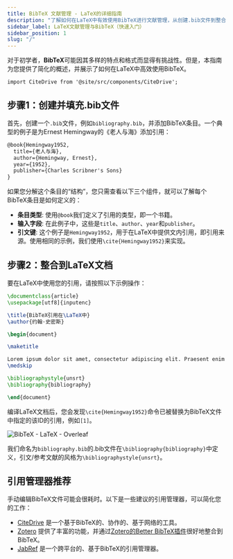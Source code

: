 ```yaml
---
title: BibTeX 文献管理 - LaTeX的详细指南
description: "了解如何在LaTeX中有效使用BibTeX进行文献管理，从创建.bib文件到整合到您的LaTeX文档。"
sidebar_label: LaTeX文献管理与BibTeX（快速入门）
sidebar_position: 1
slug: "/"
---
```


对于初学者，**BibTeX**可能因其多样的特点和格式而显得有挑战性。但是，本指南为您提供了简化的概述，并展示了如何在LaTeX中高效使用BibTeX。

```mdx-code-block
import CiteDrive from '@site/src/components/CiteDrive';
```
<CiteDrive /> 

## 步骤1：创建并填充.bib文件

首先，创建一个`.bib`文件，例如`bibliography.bib`，并添加BibTeX条目。一个典型的例子是为Ernest Hemingway的《老人与海》添加引用：

```latex
@book{Hemingway1952,
  title={老人与海},
  author={Hemingway, Ernest},
  year={1952},
  publisher={Charles Scribner's Sons}
}
```

如果您分解这个条目的“结构”，您只需查看以下三个组件，就可以了解每个BibTeX条目是如何定义的：

- **条目类型**: 使用`@book`我们定义了引用的类型，即一个书籍。
- **输入字段**: 在此例子中，这些是`title`、`author`、`year`和`publisher`。
- **引文键**: 这个例子是`Hemingway1952`，用于在LaTeX中提供文内引用，即引用来源。使用相同的示例，我们使用`\cite{Hemingway1952}`来实现。

## 步骤2：整合到LaTeX文档

要在LaTeX中使用您的引用，请按照以下示例操作：


```latex
\documentclass{article}
\usepackage[utf8]{inputenc}

\title{BibTeX引用在\LaTeX中}
\author{约翰·史密斯}

\begin{document}

\maketitle

Lorem ipsum dolor sit amet, consectetur adipiscing elit. Praesent enim urna, dapibus et bibendum vel, consectetur et turpis. Cras a molestie nulla. \cite{Hemingway1952}
\medskip

\bibliographystyle{unsrt}
\bibliography{bibliography}

\end{document}
```

编译LaTeX文档后，您会发现`\cite{Hemingway1952}`命令已被替换为BibTeX文件中指定的该ID的引用，例如`[1]`。

![BibTeX - LaTeX - Overleaf](@site/static/img/tutorial/LaTeX_Overleaf_BibTeX-Example.png)

我们命名为`bibliography.bib`的.bib文件在`\bibliography{bibliography}`中定义，引文/参考文献的风格为`\bibliographystyle{unsrt}`。

## 引用管理器推荐

手动编辑BibTeX文件可能会很耗时。以下是一些建议的引用管理器，可以简化您的工作：

- [CiteDrive](https://www.citedrive.com/) 是一个基于BibTeX的、协作的、基于网络的工具。
- [Zotero](https://www.zotero.org/) 提供了丰富的功能，并通过[Zotero的Better BibTeX插件](https://retorque.re/zotero-better-bibtex/)很好地整合到BibTeX。
- [JabRef](https://www.jabref.org/) 是一个跨平台的、基于BibTeX的引用管理器。